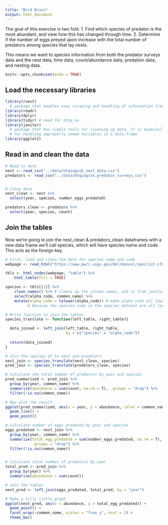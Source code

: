 ```yaml
---
title: "Bird Brain"
output: html_document
---
```


The goal of this exercise is two fold.
  1. Find which species of predator is the most abundant, and view how this has changed through time.
  2. Determine if the number of eggs preyed upon increase with the total number of predators among species that lay nests.
  
This means we want to species information from both the predator surveys data and the nest data, time data, count/abundance data, predation data, and nesting data. 

```r
knitr::opts_chunk$set(echo = TRUE)
```

## Load the necessary libraries
```r
library(rvest) 
  # package that enables easy scraping and handling of information from websites
library(readr)
library(dplyr)
library(tidyr) # need for drop_na
library(janitor)
  # package that has simple tools for cleaning up data. It is especially handy
  # for handling improperly named variables in a data.frame
library(ggplot2)
```


## Read in and clean the data

```r
# Read in data
nest <- read_csv("../data/Utqiagvik_nest_data.csv")
predators <- read_csv("../data/Utqiagvik_predator_surveys.csv")


# Clean data
nest_clean <- nest %>% 
  select(year, species, number_eggs_predated)

predators_clean <- predators %>% 
  select(year, species, count) 

```


## Join the tables

Now we're going to join the nest_clean & predators_clean dataframes with a new data frame we'll call species, which will have species name and code. This acts as the foreign key. 

```r
# First, load and clean the data for species name and code
webpage <- read_html("https://www.pwrc.usgs.gov/bbl/manual/speclist.cfm")

tbls <- html_nodes(webpage, "table") %>% 
    html_table(fill = TRUE)

species <- tbls[[1]] %>% 
    clean_names() %>% # cleans up the column names, and is from janitor package
    select(alpha_code, common_name) %>% 
    mutate(alpha_code = tolower(alpha_code)) # make alpha code all lower case,
          # because the species code in the species dataset are all lower case.
```


```r
# Write function to join the tables
species_translate <- function(left_table, right_table){

  data_joined <- left_join(left_table, right_table,
                           by = c("species" = "alpha_code"))
  
  return(data_joined)
}

# Join the species df to nest and predators
nest_join <- species_translate(nest_clean, species)
pred_join <- species_translate(predators_clean, species)

```




```r
# Calculate the total number of predators by year and species
pred_summarized <- pred_join %>% 
  group_by(year, common_name) %>% 
  summarize(abundance = sum(count, na.rm = T), .groups = "drop") %>% 
  filter(!is.na(common_name))

# Now plot the result
ggplot(pred_summarized, aes(x = year, y = abundance, color = common_name)) +
  geom_line() +
  geom_point()

```


```r
# Calculate number of eggs predated by year and species
eggs_predated <- nest_join %>% 
  group_by(year, common_name) %>% 
  summarize(total_egg_predated = sum(number_eggs_predated, na.rm = T),
            .groups = "drop") %>% 
  filter(!is.na(common_name))


# Calculate total number of predators by year
total_pred <- pred_join %>% 
  group_by(year) %>% 
  summarize(abundance = sum(count))

# Join the tables
nest_pred <- left_join(eggs_predated, total_pred, by = "year")

```


```r
# Make a silly little graph
ggplot(nest_pred, aes(x = abundance, y = total_egg_predated)) +
  geom_point() +
  facet_wrap(~common_name, scales = "free_y", ncol = 2) +
  theme_bw()


```


